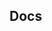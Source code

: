 
<Head>
  <title>Material React Table Docs</title>
  <meta
    name="description"
    content="Material React Table Docs. Table of contents, API reference, and guides."
  />
</Head>

## Docs

<TableOfContentsList items={routes} />
